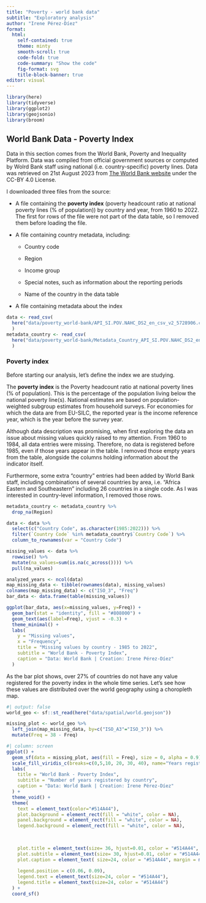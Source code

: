 ```yaml
---
title: "Poverty - world bank data"
subtitle: "Exploratory analysis"
author: "Irene Pérez-Díez"
format:
  html:
    self-contained: true
    theme: minty
    smooth-scroll: true
    code-fold: true
    code-summary: "Show the code"
    fig-format: svg
    title-block-banner: true
editor: visual
---
```


```r
library(here)
library(tidyverse)
library(ggplot2)
library(geojsonio)
library(broom)
```

## World Bank Data - Poverty Index

Data in this section comes from the World Bank, Poverty and Inequality Platform. Data was compiled from official government sources or computed by Wolrd Bank staff using national (i.e. country-specific) poverty lines. Data was retrieved on 21st August 2023 from [The World Bank website](https://data.worldbank.org/indicator/SI.POV.NAHC?view=map&year=2022) under the CC-BY 4.0 License.

I downloaded three files from the source:

-   A file containing the **poverty index** (poverty headcount ratio at national poverty lines (% of population)) by country and year, from 1960 to 2022. The first for rows of the file were not part of the data table, so I removed them before loading the file.

-   A file containing country metadata, including:

    -   Country code

    -   Region

    -   Income group

    -   Special notes, such as information about the reporting periods

    -   Name of the country in the data table

-   A file containing metadata about the index

```r

data <- read_csv(
  here("data/poverty_world-bank/API_SI.POV.NAHC_DS2_en_csv_v2_5728906.csv")
  )
metadata_country <- read_csv(
  here("data/poverty_world-bank/Metadata_Country_API_SI.POV.NAHC_DS2_en_csv_v2_5728906.csv")
  )
```

### Poverty index

Before starting our analysis, let's define the index we are studying.

The **poverty index** is the Poverty headcount ratio at national poverty lines (% of population). This is the percentage of the population living below the national poverty line(s). National estimates are based on population-weighted subgroup estimates from household surveys. For economies for which the data are from EU-SILC, the reported year is the income reference year, which is the year before the survey year.

Although data description was promising, when first exploring the data an issue about missing values quickly raised to my attention. From 1960 to 1984, all data entries were missing. Therefore, no data is registered before 1985, even if those years appear in the table. I removed those empty years from the table, alongside the columns holding information about the indicator itself.

Furthermore, some extra "country" entries had been added by World Bank staff, including combinations of several countries by area, i.e. "Africa Eastern and Southeastern" including 26 countries in a single code. As I was interested in country-level information, I removed those rows.

```r
metadata_country <- metadata_country %>%
  drop_na(Region)

data <- data %>%
  select(c("Country Code", as.character(1985:2022))) %>%
  filter(`Country Code` %in% metadata_country$`Country Code`) %>%
  column_to_rownames(var = "Country Code")
```

```r
missing_values <- data %>%
  rowwise() %>%
  mutate(na_values=sum(is.na(c_across()))) %>%
  pull(na_values)

analyzed_years <- ncol(data)
map_missing_data <- tibble(rownames(data), missing_values)
colnames(map_missing_data) <- c("ISO_3", "Freq")
bar_data <- data.frame(table(missing_values))
```

```r

ggplot(bar_data, aes(x=missing_values, y=Freq)) +
  geom_bar(stat = "identity", fill = "#808000") +
  geom_text(aes(label=Freq), vjust = -0.3) +
  theme_minimal() +
  labs(
    y = "Missing values",
    x = "Frequency",
    title = "Missing values by country - 1985 to 2022",
    subtitle = "World Bank - Poverty Index",
    caption = "Data: World Bank | Creation: Irene Pérez-Díez"
  )
```

As the bar plot shows, over 27% of countries do not have any value registered for the poverty index in the whole time series. Let's see how these values are distributed over the world geography using a choropleth map.

```r
#| output: false
world_geo <- sf::st_read(here("data/spatial/world.geojson"))

missing_plot <- world_geo %>%
  left_join(map_missing_data, by=c("ISO_A3"="ISO_3")) %>%
  mutate(Freq = 38 - Freq)
```

```r
#| column: screen
ggplot() +
  geom_sf(data = missing_plot, aes(fill = Freq), size = 0, alpha = 0.9) +
  scale_fill_viridis_c(breaks=c(0,5,10, 20, 30, 40), name="Years registered", guide = guide_legend( keyheight = unit(6, units = "mm"), keywidth=unit(18, units = "mm"), label.position = "bottom", title.position = 'top', nrow=1) ) +
  labs(
    title = "World Bank - Poverty Index",
    subtitle = "Number of years registered by country",
    caption = "Data: World Bank | Creation: Irene Pérez-Díez"
  ) + 
  theme_void() +
  theme(
    text = element_text(color="#514A44"),
    plot.background = element_rect(fill = "white", color = NA),
    panel.background = element_rect(fill = "white", color = NA),
    legend.background = element_rect(fill = "white", color = NA),
    
    

    plot.title = element_text(size= 36, hjust=0.01, color = "#514A44", margin = margin(b = -0.1, t = 0.4, l = 2, unit = "cm")),
    plot.subtitle = element_text(size= 30, hjust=0.01, color = "#514A44", margin = margin(b = -0.1, t = 0.43, l = 2, unit = "cm")),
    plot.caption = element_text( size=24, color = "#514A44", margin = margin(b = 0.3, r=-99, unit = "cm") ),
    
    legend.position = c(0.06, 0.09),
    legend.text = element_text(size=24, color = "#514A44"),
    legend.title = element_text(size=24, color = "#514A44")
  ) +
  coord_sf()
```
